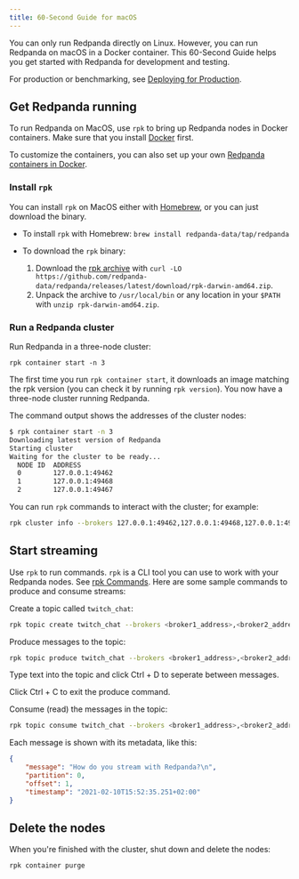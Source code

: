 ```yaml
---
title: 60-Second Guide for macOS
---
```


<head>
    <meta name="title" content="MacOS Quick Start Guide | Redpanda Docs"/>
    <meta name="description" content="MacOS quick start guide."/>
</head>

You can only run Redpanda directly on Linux. However, you can run Redpanda on macOS in a Docker container. This 60-Second Guide helps you get started with Redpanda for development and testing.

For production or benchmarking, see [Deploying for Production](/docs/deployment/production-deployment).

## Get Redpanda running

To run Redpanda on MacOS, use `rpk` to bring up Redpanda nodes in Docker containers.
Make sure that you install [Docker](https://docs.docker.com/docker-for-mac/install/) first.

To customize the containers, you can also set up your own [Redpanda containers in Docker](/docs/quickstart/quick-start-docker).

### Install `rpk`

You can install `rpk` on MacOS either with [Homebrew](https://brew.sh/), or you can just download the binary.

- To install `rpk` with Homebrew: `brew install redpanda-data/tap/redpanda`
- To download the `rpk` binary:

    1. Download the [rpk archive](https://github.com/redpanda-data/redpanda/releases/latest/download/rpk-darwin-amd64.zip) with `curl -LO https://github.com/redpanda-data/redpanda/releases/latest/download/rpk-darwin-amd64.zip`.
    2. Unpack the archive to `/usr/local/bin` or any location in your `$PATH` with `unzip rpk-darwin-amd64.zip`.

### Run a Redpanda cluster

Run Redpanda in a three-node cluster: 

`rpk container start -n 3`

The first time you run `rpk container start`, it downloads an image matching the rpk version (you can check it by running `rpk version`).
You now have a three-node cluster running Redpanda.

The command output shows the addresses of the cluster nodes:

```bash
$ rpk container start -n 3
Downloading latest version of Redpanda
Starting cluster
Waiting for the cluster to be ready...
  NODE ID  ADDRESS          
  0        127.0.0.1:49462  
  1        127.0.0.1:49468  
  2        127.0.0.1:49467  
```

You can run `rpk` commands to interact with the cluster; for example:

```bash
rpk cluster info --brokers 127.0.0.1:49462,127.0.0.1:49468,127.0.0.1:49467
```

## Start streaming

Use `rpk` to run commands. `rpk` is a CLI tool you can use to work with your Redpanda nodes. See [rpk Commands](/docs/reference/rpk/rpk-topic). Here are some sample commands to produce and consume streams:

Create a topic called `twitch_chat`:

```bash
rpk topic create twitch_chat --brokers <broker1_address>,<broker2_address>...
```

Produce messages to the topic:

```bash
rpk topic produce twitch_chat --brokers <broker1_address>,<broker2_address>...
```

Type text into the topic and click Ctrl + D to seperate between messages.

Click Ctrl + C to exit the produce command.

Consume (read) the messages in the topic:

```bash
rpk topic consume twitch_chat --brokers <broker1_address>,<broker2_address>...
```
    
Each message is shown with its metadata, like this:
    
```json
{
    "message": "How do you stream with Redpanda?\n",
    "partition": 0,
    "offset": 1,
    "timestamp": "2021-02-10T15:52:35.251+02:00"
}
```

## Delete the nodes

When you're finished with the cluster, shut down and delete the nodes:

```bash
rpk container purge
```
